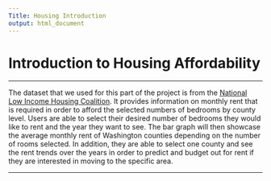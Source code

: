 ```yaml
---
Title: Housing Introduction
output: html_document
---
```


# Introduction to Housing Affordability  

---

The dataset that we used for this part of the project is from the [National Low Income Housing Coalition](https://nlihc.org/oor). It provides information on monthly rent that is required in order to afford the selected numbers of bedrooms by county level. Users are able to select their desired number of bedrooms they would like to rent and the year they want to see. The bar graph will then showcase the average monthly rent of Washington counties depending on the number of rooms selected. In addition, they are able to select one county and see the rent trends over the years in order to predict and budget out for rent if they are interested in moving to the specific area.
  


---
